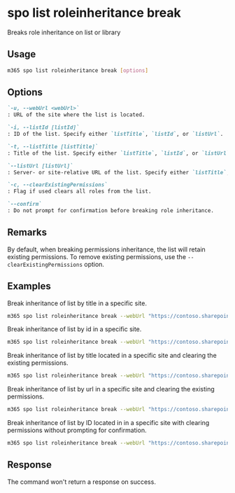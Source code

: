 
# spo list roleinheritance break

Breaks role inheritance on list or library

## Usage

```sh
m365 spo list roleinheritance break [options]
```

## Options

```md definition-list
`-u, --webUrl <webUrl>`
: URL of the site where the list is located.

`-i, --listId [listId]`
: ID of the list. Specify either `listTitle`, `listId`, or `listUrl`.

`-t, --listTitle [listTitle]`
: Title of the list. Specify either `listTitle`, `listId`, or `listUrl`.

`--listUrl [listUrl]`
: Server- or site-relative URL of the list. Specify either `listTitle`, `listId`, or `listUrl`.

`-c, --clearExistingPermissions`
: Flag if used clears all roles from the list.

`--confirm`
: Do not prompt for confirmation before breaking role inheritance.
```

<Global />

## Remarks

By default, when breaking permissions inheritance, the list will retain existing permissions. To remove existing permissions, use the `--clearExistingPermissions` option.

## Examples

Break inheritance of list by title in a specific site.

```sh
m365 spo list roleinheritance break --webUrl "https://contoso.sharepoint.com/sites/project-x" --listTitle "someList"
```

Break inheritance of list by id in a specific site.

```sh
m365 spo list roleinheritance break --webUrl "https://contoso.sharepoint.com/sites/project-x" --listId "202b8199-b9de-43fd-9737-7f213f51c991"
```

Break inheritance of list by title located in a specific site and clearing the existing permissions.

```sh
m365 spo list roleinheritance break --webUrl "https://contoso.sharepoint.com/sites/project-x" --listTitle "someList" --clearExistingPermissions
```

Break inheritance of list by url in a specific site and clearing the existing permissions.

```sh
m365 spo list roleinheritance break --webUrl "https://contoso.sharepoint.com/sites/project-x" --listUrl '/sites/project-x/lists/events' --clearExistingPermissions
```

Break inheritance of list by ID located in in a specific site with clearing permissions without prompting for confirmation.

```sh
m365 spo list roleinheritance break --webUrl "https://contoso.sharepoint.com/sites/project-x" --listId "202b8199-b9de-43fd-9737-7f213f51c991" --clearExistingPermissions --confirm
```

## Response

The command won't return a response on success.
